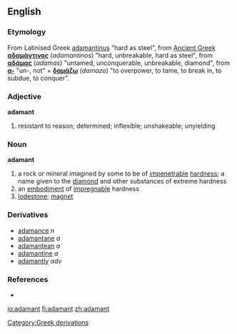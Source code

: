 ==English==
{{wikipedia}}

=== Etymology ===
[[Category:Greek derivations]]
From Latinised Greek [[adamantinus]] "hard as steel", from [[Ancient Greek]] '''[[αδαμάντινος]]''' (''adamantinos'') "hard, unbreakable, hard as steel",   from '''[[αδάμας]]''' (''adamas'') "untamed, unconquerable, unbreakable, diamond", from 
'''[[α-]]''' "un-, not" + 
'''[[δαμάζω]]''' (''damazo'') "to overpower, to tame, to break in, to subdue, to conquer".

===Adjective===
'''adamant'''
# resistant to reason; determined; inflexible; unshakeable; unyielding

===Noun===
'''adamant'''
# a rock or mineral imagined by some to be of [[impenetrable]] [[hardness]]; a name given to the [[diamond]] and other substances of extreme hardness
# an [[embodiment]] of [[impregnable]] hardness
# [[lodestone]]; [[magnet]]

===Derivatives===
* [[adamance]] ''n''
* [[adamantane]] ''a''
* [[adamantean]] ''a''
* [[adamantine]] ''a''
* [[adamantly]] ''adv''

===References===
*{{R:Webster 1913}}

[[io:adamant]]
[[fi:adamant]]
[[zh:adamant]]